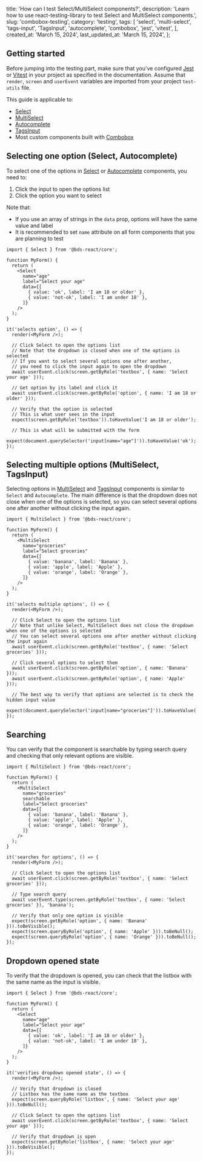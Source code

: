 
  title: 'How can I test Select/MultiSelect components?',
  description:
    'Learn how to use react-testing-library to test Select and MultiSelect components.',
  slug: 'combobox-testing',
  category: 'testing',
  tags: [
    'select',
    'multi-select',
    'tags-input',
    'TagsInput',
    'autocomplete',
    'combobox',
    'jest',
    'vitest',
  ],
  created_at: 'March 15, 2024',
  last_updated_at: 'March 15, 2024',
};


## Getting started

Before jumping into the testing part, make sure that you've configured
[Jest](https://mantine.dev/guides/jest) or [Vitest](https://mantine.dev/guides/vitest) in your project
as specified in the documentation. Assume that `render`, `screen` and `userEvent` variables
are imported from your project `test-utils` file.

This guide is applicable to:

- [Select](https://mantine.dev/core/select)
- [MultiSelect](https://mantine.dev/core/multi-select)
- [Autocomplete](https://mantine.dev/core/autocomplete)
- [TagsInput](https://mantine.dev/core/tags-input)
- Most custom components built with [Combobox](https://mantine.dev/core/combobox)

## Selecting one option (Select, Autocomplete)

To select one of the options in [Select](https://mantine.dev/core/select) or
[Autocomplete](https://mantine.dev/core/autocomplete) components, you need to:

1. Click the input to open the options list
2. Click the option you want to select

Note that:

- If you use an array of strings in the `data` prop, options will have the same value and label
- It is recommended to set `name` attribute on all form components that you are planning to test

```tsx
import { Select } from '@bds-react/core';

function MyForm() {
  return (
    <Select
      name="age"
      label="Select your age"
      data={[
        { value: 'ok', label: 'I am 18 or older' },
        { value: 'not-ok', label: 'I am under 18' },
      ]}
    />
  );
}

it('selects option', () => {
  render(<MyForm />);

  // Click Select to open the options list
  // Note that the dropdown is closed when one of the options is selected
  // If you want to select several options one after another,
  // you need to click the input again to open the dropdown
  await userEvent.click(screen.getByRole('textbox', { name: 'Select your age' }));

  // Get option by its label and click it
  await userEvent.click(screen.getByRole('option', { name: 'I am 18 or older' }));

  // Verify that the option is selected
  // This is what user sees in the input
  expect(screen.getByRole('textbox')).toHaveValue('I am 18 or older');

  // This is what will be submitted with the form
  expect(document.querySelector('input[name="age"]')).toHaveValue('ok');
});
```

## Selecting multiple options (MultiSelect, TagsInput)

Selecting options in [MultiSelect](https://mantine.dev/core/multi-select) and
[TagsInput](https://mantine.dev/core/tags-input) components is similar to
`Select` and `Autocomplete`. The main difference is that the dropdown does not close
when one of the options is selected, so you can select several options one after another
without clicking the input again.

```tsx
import { MultiSelect } from '@bds-react/core';

function MyForm() {
  return (
    <MultiSelect
      name="groceries"
      label="Select groceries"
      data={[
        { value: 'banana', label: 'Banana' },
        { value: 'apple', label: 'Apple' },
        { value: 'orange', label: 'Orange' },
      ]}
    />
  );
}

it('selects multiple options', () => {
  render(<MyForm />);

  // Click Select to open the options list
  // Note that unlike Select, MultiSelect does not close the dropdown when one of the options is selected
  // You can select several options one after another without clicking the input again
  await userEvent.click(screen.getByRole('textbox', { name: 'Select groceries' }));

  // Click several options to select them
  await userEvent.click(screen.getByRole('option', { name: 'Banana' }));
  await userEvent.click(screen.getByRole('option', { name: 'Apple' }));

  // The best way to verify that options are selected is to check the hidden input value
  expect(document.querySelector('input[name="groceries"]')).toHaveValue('banana,apple');
});
```

## Searching

You can verify that the component is searchable by typing search query and checking
that only relevant options are visible.

```tsx
import { MultiSelect } from '@bds-react/core';

function MyForm() {
  return (
    <MultiSelect
      name="groceries"
      searchable
      label="Select groceries"
      data={[
        { value: 'banana', label: 'Banana' },
        { value: 'apple', label: 'Apple' },
        { value: 'orange', label: 'Orange' },
      ]}
    />
  );
}

it('searches for options', () => {
  render(<MyForm />);

  // Click Select to open the options list
  await userEvent.click(screen.getByRole('textbox', { name: 'Select groceries' }));

  // Type search query
  await userEvent.type(screen.getByRole('textbox', { name: 'Select groceries' }), 'banana');

  // Verify that only one option is visible
  expect(screen.getByRole('option', { name: 'Banana' })).toBeVisible();
  expect(screen.queryByRole('option', { name: 'Apple' })).toBeNull();
  expect(screen.queryByRole('option', { name: 'Orange' })).toBeNull();
});
```

## Dropdown opened state

To verify that the dropdown is opened, you can check that the listbox with the same name
as the input is visible.

```tsx
import { Select } from '@bds-react/core';

function MyForm() {
  return (
    <Select
      name="age"
      label="Select your age"
      data={[
        { value: 'ok', label: 'I am 18 or older' },
        { value: 'not-ok', label: 'I am under 18' },
      ]}
    />
  );
}

it('verifies dropdown opened state', () => {
  render(<MyForm />);

  // Verify that dropdown is closed
  // Listbox has the same name as the textbox
  expect(screen.queryByRole('listbox', { name: 'Select your age' })).toBeNull();

  // Click Select to open the options list
  await userEvent.click(screen.getByRole('textbox', { name: 'Select your age' }));

  // Verify that dropdown is open
  expect(screen.getByRole('listbox', { name: 'Select your age' })).toBeVisible();
});
```
